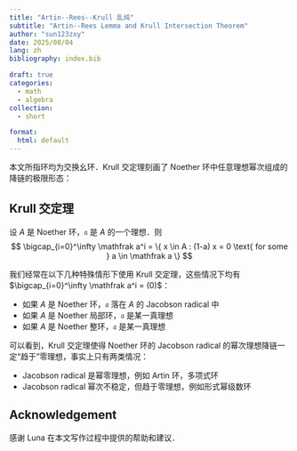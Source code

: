 ```yaml
---
title: "Artin--Rees--Krull 乱炖"
subtitle: "Artin--Rees Lemma and Krull Intersection Theorem"
author: "sun123zxy"
date: 2025/08/04
lang: zh
bibliography: index.bib

draft: true
categories:
  - math 
  - algebra
collection:
  - short

format:
  html: default
---
```


本文所指环均为交换幺环．Krull 交定理刻画了 Noether 环中任意理想幂次组成的降链的极限形态：

:::{#thm-krull-intersection}

## Krull 交定理

设 $A$ 是 Noether 环，$\mathfrak{a}$ 是 $A$ 的一个理想．则
$$
\bigcap_{i=0}^\infty \mathfrak a^i = \{ x \in A : (1-a) x = 0 \text{ for some } a \in \mathfrak a \}
$$
:::

我们经常在以下几种特殊情形下使用 Krull 交定理，这些情况下均有 $\bigcap_{i=0}^\infty \mathfrak a^i = (0)$：

- 如果 $A$ 是 Noether 环，$\mathfrak a$ 落在 $A$ 的 Jacobson radical 中
- 如果 $A$ 是 Noether 局部环，$\mathfrak a$ 是某一真理想
- 如果 $A$ 是 Noether 整环，$\mathfrak a$ 是某一真理想

可以看到，Krull 交定理使得 Noether 环的 Jacobson radical 的幂次理想降链一定“趋于”零理想，事实上只有两类情况：

- Jacobson radical 是幂零理想，例如 Artin 环，多项式环
- Jacobson radical 幂次不稳定，但趋于零理想，例如形式幂级数环

## Acknowledgement {.appendix}

感谢 Luna 在本文写作过程中提供的帮助和建议．